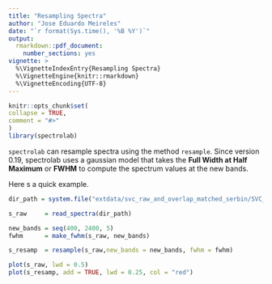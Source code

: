 ```yaml
---
title: "Resampling Spectra"
author: "Jose Eduardo Meireles"
date: "`r format(Sys.time(), '%B %Y')`"
output:
  rmarkdown::pdf_document:
    number_sections: yes
vignette: >
  %\VignetteIndexEntry{Resampling Spectra}
  %\VignetteEngine{knitr::rmarkdown} 
  %\VignetteEncoding{UTF-8}
---
```



```r
knitr::opts_chunk$set(
collapse = TRUE,
comment = "#>"
)
library(spectrolab)
```

`spectrolab` can resample spectra using the method `resample`. Since version 0.19, spectrolab uses a gaussian model that takes the **Full Width at Half Maximum** or **FWHM** to compute the spectrum values at the new bands.

Here s a quick example.

```r
dir_path = system.file("extdata/svc_raw_and_overlap_matched_serbin/SVC_Files_moc", package = "spectrolab")

s_raw     = read_spectra(dir_path)

new_bands = seq(400, 2400, 5)
fwhm      = make_fwhm(s_raw, new_bands)

s_resamp  = resample(s_raw,new_bands = new_bands, fwhm = fwhm)

plot(s_raw, lwd = 0.5)
plot(s_resamp, add = TRUE, lwd = 0.25, col = "red")
```

